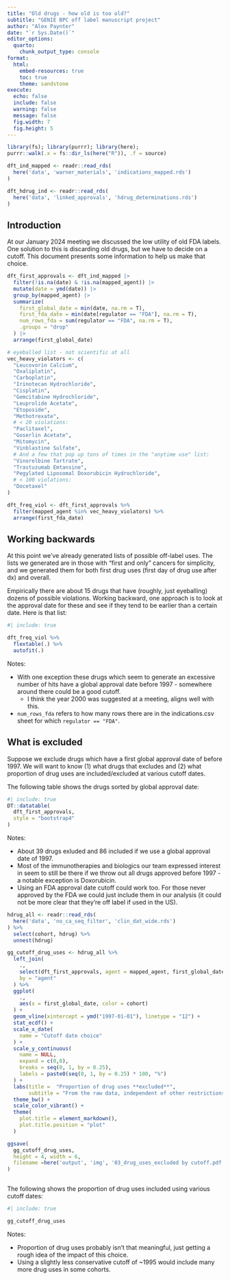 ```yaml
---
title: "Old drugs - how old is too old?"
subtitle: "GENIE BPC off label manuscript project"
author: "Alex Paynter"
date: "`r Sys.Date()`"
editor_options:
  quarto:
    chunk_output_type: console
format:
  html:
    embed-resources: true
    toc: true
    theme: sandstone 
execute:
  echo: false
  include: false
  warning: false
  message: false
  fig.width: 7
  fig.height: 5
---
```


```r
library(fs); library(purrr); library(here);
purrr::walk(.x = fs::dir_ls(here("R")), .f = source)

dft_ind_mapped <- readr::read_rds(
  here('data', 'warner_materials', 'indications_mapped.rds')
)

dft_hdrug_ind <- readr::read_rds(
  here('data', 'linked_approvals', 'hdrug_determinations.rds')
)
```



## Introduction   

At our January 2024 meeting we discussed the low utility of old FDA labels.  One solution to this is discarding old drugs, but we have to decide on a cutoff.  This document presents some information to help us make that choice.

```r

dft_first_approvals <- dft_ind_mapped |> 
  filter(!is.na(date) & !is.na(mapped_agent)) |> 
  mutate(date = ymd(date)) |>
  group_by(mapped_agent) |>
  summarize(
    first_global_date = min(date, na.rm = T),
    first_fda_date = min(date[regulator == "FDA"], na.rm = T),
    num_rows_fda = sum(regulator == "FDA", na.rm = T),
    .groups = "drop"
  ) |> 
  arrange(first_global_date)

# eyeballed list - not scientific at all
vec_heavy_violators <- c(
  "Leucovorin Calcium",
  "Oxaliplatin",
  "Carboplatin",
  "Irinotecan Hydrochloride",
  "Cisplatin",
  "Gemcitabine Hydrochloride",
  "Leuprolide Acetate",
  "Etoposide",
  "Methotrexate",
  # < 20 violations:
  "Paclitaxel",
  "Goserlin Acetate",
  "Mitomycin",
  "Vinblastine Sulfate",
  # And a few that pop up tons of times in the "anytime use" list:
  "Vinorelbine Tartrate",
  "Trastuzumab Emtansine",
  "Pegylated Liposomal Doxorubicin Hydrochloride",
  # < 100 violations:
  "Docetaxel"
)

dft_freq_viol <- dft_first_approvals %>%
  filter(mapped_agent %in% vec_heavy_violators) %>%
  arrange(first_fda_date)
```


## Working backwards

At this point we've already generated lists of possible off-label uses.  The lists we generated are in those with "first and only" cancers for simplicity, and we generated them for both first drug uses (first day of drug use after dx) and overall.

Empirically there are about 15 drugs that have (roughly, just eyeballing) dozens of possible violations.  Working backward, one approach is to look at the approval date for these and see if they tend to be earlier than a certain date.  Here is that list:

```r
#| include: true

dft_freq_viol %>%
  flextable(.) %>%
  autofit(.)
```

Notes:

- With one exception these drugs which seem to generate an excessive number of hits have a global approval date before 1997 - somewhere around there could be a good cutoff.
  - I think the year 2000 was suggested at a meeting, aligns well with this.
- `num_rows_fda` refers to how many rows there are in the indications.csv sheet for which `regulator == "FDA"`.

## What is excluded

Suppose we exclude drugs which have a first global approval date of before 1997.  We will want to know (1) what drugs that excludes and (2) what proportion of drug uses are included/excluded at various cutoff dates.

The following table shows the drugs sorted by global approval date:

```r
#| include: true  
DT::datatable(
  dft_first_approvals,
  style = "bootstrap4"
)
```

Notes:

- About 39 drugs exluded and 86 included if we use a global approval date of 1997.
- Most of the immunotherapies and biologics our team expressed interest in seem to still be there if we throw out all drugs approved before 1997 - a notable exception is Doxorubicin.
- Using an FDA approval date cutoff could work too.  For those never approved by the FDA we could just include them in our analysis (it could not be more clear that they're off label if used in the US).



```r
hdrug_all <- readr::read_rds(
  here('data', 'no_ca_seq_filter', 'clin_dat_wide.rds')
) %>%
  select(cohort, hdrug) %>%
  unnest(hdrug)

gg_cutoff_drug_uses <- hdrug_all %>%
  left_join(
    .,
    select(dft_first_approvals, agent = mapped_agent, first_global_date),
    by = "agent"
  ) %>%
  ggplot(
    .,
    aes(x = first_global_date, color = cohort)
  ) + 
  geom_vline(xintercept = ymd("1997-01-01"), linetype = "12") +
  stat_ecdf() + 
  scale_x_date(
    name = "Cutoff date choice"
  ) + 
  scale_y_continuous(
    name = NULL,
    expand = c(0,0),
    breaks = seq(0, 1, by = 0.25),
    labels = paste0(seq(0, 1, by = 0.25) * 100, "%")
  ) +
  labs(title =  "Proportion of drug uses **excluded**",
       subtitle = "From the raw data, independent of other restrictions") + 
  theme_bw() + 
  scale_color_vibrant() +
  theme(
    plot.title = element_markdown(),
    plot.title.position = "plot"
  )

ggsave(
  gg_cutoff_drug_uses,
  height = 4, width = 6,
  filename =here('output', 'img', '03_drug_uses_excluded by cutoff.pdf')
)
    
```

The following shows the proportion of drug uses included using various cutoff dates:

```r
#| include: true

gg_cutoff_drug_uses
```

Notes:

- Proportion of drug uses probably isn't that meaningful, just getting a rough idea of the impact of this choice.  
- Using a slightly less conservative cutoff of ~1995 would include many more drug uses in some cohorts.


